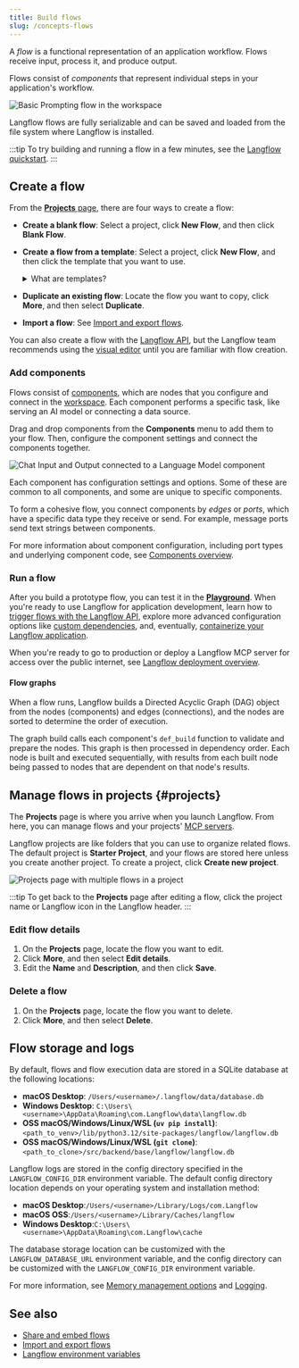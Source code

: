 ```yaml
---
title: Build flows
slug: /concepts-flows
---
```



A _flow_ is a functional representation of an application workflow.
Flows receive input, process it, and produce output.

Flows consist of _components_ that represent individual steps in your application's workflow.

![Basic Prompting flow in the workspace](/img/workspace-basic-prompting.png)

Langflow flows are fully serializable and can be saved and loaded from the file system where Langflow is installed.

:::tip
To try building and running a flow in a few minutes, see the [Langflow quickstart](/get-started-quickstart).
:::

## Create a flow

From the [**Projects** page](#projects), there are four ways to create a flow:

* **Create a blank flow**: Select a project, click **New Flow**, and then click **Blank Flow**.

* **Create a flow from a template**: Select a project, click **New Flow**, and then click the template that you want to use.

    <details>
    <summary>What are templates?</summary>

    Templates are pre-built flows that you can use as a starting point for your own flow.
    They range from basic flows with a few components to complex flows with many components and sub-flows.

    For example, the **Basic Prompting** template demonstrates a small flow that passes both chat input and pre-defined instructions (as a prompt) to an LLM.
    In contrast, the **Vector Store RAG** template consists of two sub-flows that demonstrate how to create a Retrieval Augmented Generation (RAG) chatbot. One sub-flow populates the vector store with contextually relevant data and embeddings, and the other sub-flow queries the vector store for similar data to answer user questions.

    You can also [contribute templates](/contributing-templates) to the Langflow codebase.

    </details>

* **Duplicate an existing flow**: Locate the flow you want to copy, click <Icon name="Ellipsis" aria-hidden="true" /> **More**, and then select **Duplicate**.

* **Import a flow**: See [Import and export flows](/concepts-flows-import).

You can also create a flow with the [Langflow API](/api-flows), but the Langflow team recommends using the [visual editor](/concepts-overview) until you are familiar with flow creation.

### Add components

Flows consist of [components](/concepts-components), which are nodes that you configure and connect in the [workspace](/concepts-overview#workspace).
Each component performs a specific task, like serving an AI model or connecting a data source.

Drag and drop components from the **Components** menu to add them to your flow.
Then, configure the component settings and connect the components together.

![Chat Input and Output connected to a Language Model component](/img/connect-component.png)

Each component has configuration settings and options. Some of these are common to all components, and some are unique to specific components.

To form a cohesive flow, you connect components by _edges_ or _ports_, which have a specific data type they receive or send.
For example, message ports send text strings between components.

For more information about component configuration, including port types and underlying component code, see [Components overview](/concepts-components).

### Run a flow

After you build a prototype flow, you can test it in the [**Playground**](/concepts-playground).
When you're ready to use Langflow for application development, learn how to [trigger flows with the Langflow API](/concepts-publish), explore more advanced configuration options like [custom dependencies](/install-custom-dependencies), and, eventually, [containerize your Langflow application](/develop-application).

When you're ready to go to production or deploy a Langflow MCP server for access over the public internet, see [Langflow deployment overview](/deployment-overview).

#### Flow graphs

When a flow runs, Langflow builds a Directed Acyclic Graph (DAG) object from the nodes (components) and edges (connections), and the nodes are sorted to determine the order of execution.

The graph build calls each component's `def_build` function to validate and prepare the nodes.
This graph is then processed in dependency order.
Each node is built and executed sequentially, with results from each built node being passed to nodes that are dependent on that node's results.

## Manage flows in projects {#projects}

The **Projects** page is where you arrive when you launch Langflow.
From here, you can manage flows and your projects' [MCP servers](/mcp-server).

Langflow projects are like folders that you can use to organize related flows.
The default project is **Starter Project**, and your flows are stored here unless you create another project.
To create a project, click <Icon name="Plus" aria-hidden="true"/> **Create new project**.

![Projects page with multiple flows in a project](/img/my-projects.png)

:::tip
To get back to the **Projects** page after editing a flow, click the project name or Langflow icon in the Langflow header.
:::

### Edit flow details

1. On the **Projects** page, locate the flow you want to edit.
2. Click <Icon name="Ellipsis" aria-hidden="true" /> **More**, and then select **Edit details**.
3. Edit the **Name** and **Description**, and then click **Save**.

### Delete a flow

1. On the **Projects** page, locate the flow you want to delete.
2. Click <Icon name="Ellipsis" aria-hidden="true" /> **More**, and then select **Delete**.

## Flow storage and logs

By default, flows and flow execution data are stored in a SQLite database at the following locations:

- **macOS Desktop**: `/Users/<username>/.langflow/data/database.db`
- **Windows Desktop**: `C:\Users\<username>\AppData\Roaming\com.Langflow\data\langflow.db`
- **OSS macOS/Windows/Linux/WSL (`uv pip install`)**: `<path_to_venv>/lib/python3.12/site-packages/langflow/langflow.db`
- **OSS macOS/Windows/Linux/WSL (`git clone`)**: `<path_to_clone>/src/backend/base/langflow/langflow.db`

Langflow logs are stored in the config directory specified in the `LANGFLOW_CONFIG_DIR` environment variable.
The default config directory location depends on your operating system and installation method:

- **macOS Desktop**:`/Users/<username>/Library/Logs/com.Langflow`
- **macOS OSS**:`/Users/<username>/Library/Caches/langflow`
- **Windows Desktop**:`C:\Users\<username>\AppData\Roaming\com.Langflow\cache`

The database storage location can be customized with the `LANGFLOW_DATABASE_URL` environment variable, and the config directory can be customized with the `LANGFLOW_CONFIG_DIR` environment variable.

For more information, see [Memory management options](/memory) and [Logging](/logging).

## See also

* [Share and embed flows](/concepts-publish)
* [Import and export flows](/concepts-flows-import)
* [Langflow environment variables](/environment-variables)
